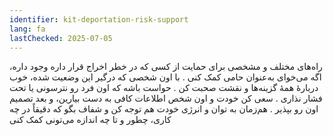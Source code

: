 ```yaml
---
identifier: kit-deportation-risk-support
lang: fa
lastChecked: 2025-07-05
---
```

راه‌های مختلف و مشخصی برای حمایت از کسی که در خطر اخراج قرار داره وجود داره، اگه می‌خوای به‌عنوان حامی کمک کنی
.
با اون شخصی که درگیر این وضعیت شده، خوب دربارهٔ همهٔ گزینه‌ها و نقشت صحبت کن
.
حواست باشه که اون فرد رو نترسونی یا تحت فشار نذاری
.
سعی کن خودت و اون شخص اطلاعات کافی به دست بیارین، و بعد تصمیم اون رو بپذیر
.
هم‌زمان به توان و انرژی خودت هم توجه کن و شفاف بگو که دقیقاً در چه کاری، چطور و تا چه اندازه می‌تونی کمک کنی
